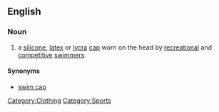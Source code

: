 ==English==

===Noun===
{{en-noun|sg=[[bathing]] [[cap]]}}

# a [[silicone]], [[latex]] or [[Lycra|lycra]] [[cap]] worn on the head by [[recreation]]al and [[competitive]] [[swimmer]]s.

====Synonyms====
* [[swim cap]]

[[Category:Clothing]]
[[Category:Sports]]